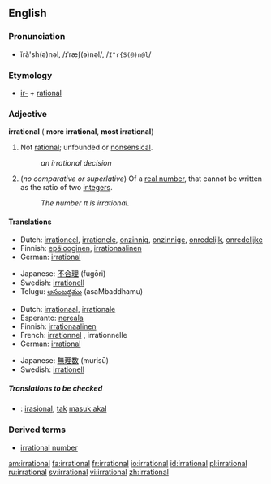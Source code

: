 ==English==

===Pronunciation===
*ĭră'sh(ə)nəl, /ɪˈræʃ(ə)nəl/, /<tt>I"r{S(@)n@l</tt>/

===Etymology===
*[[ir-]] + [[rational]]

===Adjective===
'''irrational''' ({{compar}} '''more irrational''', {{superl}} '''most irrational''')

# Not [[rational]]; unfounded or [[nonsensical]].
#:''an irrational decision''
# {{mathematics}} (''no comparative or superlative'') Of a [[real number]], that cannot be written as the ratio of two [[integer]]s.
#:''The number &pi; is irrational.''

====Translations====

{{trans-top|unfounded or nonsensical}}
*Dutch: [[irrationeel]], [[irrationele]], [[onzinnig]], [[onzinnige]], [[onredelijk]], [[onredelijke]]
*Finnish: [[epälooginen]], [[irrationaalinen]]
*German: [[irrational#German|irrational]]
{{trans-mid}}
*Japanese: [[不合理]] (fugōri)
*Swedish: [[irrationell]]
*Telugu: [[అసంబద్ధము]] (asaMbaddhamu)
{{trans-bottom}}

{{trans-top|mathematics: of a number}}
*Dutch: [[irrationaal]], [[irrationale]]
*Esperanto: [[nereala]]
*Finnish: [[irrationaalinen]]
*French: [[irrationnel]] {{m}}, irrationnelle {{f}}
*German: [[irrational#German|irrational]]
{{trans-mid}}
*Japanese: [[無理数]] (murisū)
*Swedish: [[irrationell]]
{{trans-bottom}}

=====Translations to be checked=====
<!--Remove this section once all of the translations below have been moved into the tables above.-->
{{checktrans}}
*{{ttbc|Indonesian}}: [[irasional]], [[tak]] [[masuk akal]]

===Derived terms===
*[[irrational number]]

[[am:irrational]]
[[fa:irrational]]
[[fr:irrational]]
[[io:irrational]]
[[id:irrational]]
[[pl:irrational]]
[[ru:irrational]]
[[sv:irrational]]
[[vi:irrational]]
[[zh:irrational]]